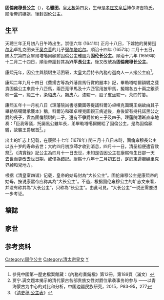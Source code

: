 {{東亞女性歷史人物
| 名稱=固倫雍穆公主
| 身份=[[清朝|清朝]]公主
| 畫像=
| 說明=
| 姓=爱新觉罗
| 名=雅图
| 封爵=[[公主|公主]]
| 位號=
| 封號=固倫雍穆长公主，固伦长公主，兴平長公主
| 出生年=1629年
| 逝世年=1678年
| 諡號=
| 墳墓=
| 父親=[[清太宗|清太宗]]
| 同胞兄弟=
| 母親=[[孝庄文皇后|孝庄文皇后]]
|}}

'''固倫雍穆長公主'''（{{bd|1629年||1678年||catIdx=Y}}），名'''雅图'''。[[皇太極|皇太极]]第四女，生母是[[孝庄文皇后|孝庄文皇后]]博尔济吉特氏。顺治帝的姐姐，後封固伦公主。

==生平==

天聰三年正月初八日午時出生。崇德六年 (1641年) 正月十八日，下嫁她的舅舅[[科尔沁部|科尔沁]]卓礼克图亲王[[乌克善|吴克善]]的儿子[[弼尔塔哈尔|弼尔塔哈尔]]。順治十四年 (1657年) 二月十五日，赐太宗第四女畢爾塔噶爾額駙固倫公主雅圖为'''固伦长公主'''。順治十六年 (1659年) 十二月二十四日，順治帝詔封其為'''兴平長公主'''，後又改號為'''固倫雍穆长公主'''。

康熙元年，因公主與額駙生活困窘，太皇太后特令內務府選商人一人撥公主府<ref>參見中國第一歷史檔案館藏：《內務府奏銷檔》第12冊，第189頁（滿文）</ref>。

康熙二年九月十四日《費揚古等為外藩貢馬行賞的題本》記，畢勒塔哈爾額駙之斐貴固倫公主來貢十八匹馬，兩匹亮甲馬及十六匹官用披甲馬，擬賜各五十兩之銀茶桶一盆一，緞三十，染貂皮六，獺皮六，漆𩣑一，股子皮坐𩣑一，茶四竹簍。

康熙五年十一月初八日《理藩院尚書喀蘭圖等提議科爾沁卓哩克圖親王病故由其子畢勒塔噶爾承襲本》稱，科爾沁和碩卓哩克圖親王病逝後，身後留有持托諾黑公之爵的長子，貴為固倫額駙的二子，還有不爭爵位的三子及四子。理藩院清晰直率地奏：「臣我等議，托諾黑公雖年長，弟畢勒塔噶爾賜給了固倫公主，是為固倫額駙，故襲王爵居首<ref>贾宁.满文题本揭示的清代蒙古各部贵族女性对爵位承袭事务的参与 ——以青海蒙古为中心的对比和分析，中国边疆民族研究，2015，P83-95，277</ref>。」

出土的圹志上记载，在康熙十七年 (1678年) 閏三月十八日未時，固倫雍穆長公主以五十岁的寿命去世；大約四月初京師才收到消息，四月十一日，清圣祖便遣官致祭<ref>《[[s:清史稿/卷166|清史稿·公主表]]》</ref>。《清實錄》記公主為四月十一日去世，未知是否因公主在康熙帝生日那一天去世而更改去世日期，或僅為錯記。康熙十八年十二月初五日，窆於東邊滕額里克界綽和兒地方。

根据《清皇室四谱》记载，皇帝的姑母封為“大长公主”。固伦雍穆公主是康熙帝的姑母，按说康熙帝应称其為“大长公主”。不過，根据固伦雍穆公主的圹志文来看，并没有称其為“大长公主”，只称為“长公主”。由此可見，“大长公主”一说还需要进一步考证。

==壙誌==

{{quote|制曰：固龍雍穆長公主，太宗文皇帝之女、世祖章皇帝之姊、朕之姑也。生於天聰三年正月初八日午時，薨於康熙十七年閏三月十八日未時，春秋五十。ト以十八年十二月初五日窆於東邊滕額里克界綽和兒地方。嗚呼！朕纘鴻緒，念系皇祖之女，皇考同氣之親，方期駢集繁祉，永享大年，何意遽爾薨逝，朕懷震悼，曷其有極。為ト兆域，併設垣宇；窀穸之文，式從古制，祭享之儀，悉循典章；勒之貞珉，用誌生薨之年月，惟靈其永妥於是焉。}}


== 家世 ==

{{Ahnentafel top}}<center>
{{ahnentafel-compact5
|boxstyle_1=background-color: #ddf;
|boxstyle_2=background-color: #fdd;
|boxstyle_3=background-color: #ffc;
|boxstyle_4=background-color: #dfd;
|boxstyle_5=background-color: #9fe;
|1='''固倫雍穆長公主雅图'''
|2='''父：'''太宗文皇帝[[皇太極|皇太極]]
|3='''母：'''[[孝莊文皇后|孝莊文皇后]]本布泰
|4='''祖父：'''太祖高皇帝[[努尔哈赤|努尔哈赤]]
|5='''祖母：'''[[孝慈高皇后_(清朝)|孝慈高皇后]]孟古哲哲
|6='''外祖父：'''[[科尔沁部|科尔沁部]][[寨桑_(人物)|忠亲王寨桑]]
|7='''外祖母：'''[[科爾沁次妃|忠亲王贤妃]]
|8='''曾祖父：'''（追尊）显祖宣皇帝[[塔克世|塔克世]]
|9='''曾祖母：'''（追尊）[[宣皇后_(清朝)|宣皇后]]喜塔腊氏
|10='''外曾祖父：'''[[葉赫|叶赫部]][[多罗贝勒|贝勒]][[杨吉砮|杨吉砮]]
|11=
|12='''外曾祖父：'''[[科尔沁部|科尔沁部]][[福亲王|福亲王]][[莽古斯|莽古斯]]
|13=
|14=
|15=
|16='''高祖父：'''（追尊）景祖翼皇帝[[觉昌安|觉昌安]]
|17='''高祖母：'''（追尊）[[翼皇后_(清朝)|翼皇后]]
|18='''外高祖父：'''[[都督|都督]][[阿古|阿古]]
|19=
|20='''外高祖父：'''[[葉赫|叶赫部]][[多罗贝勒|贝勒]][[太杵|太杵]]
|21=
|22=
|23=
|24='''外高祖父：'''[[科尔沁部|科尔沁部]][[多罗贝勒|贝勒]][[纳穆塞|纳穆塞]]
|25=
|26=
|27=
|28=
|29=
|30=
|31=
}}</center>
{{ahnentafel bottom}}

==参考资料==
{{reflist}}
{{清太宗皇室}}
[[Category:固伦公主|Category:固伦公主]]
[[Category:清太宗皇女|Category:清太宗皇女]]
[[Category:愛新覺羅氏|Y]]